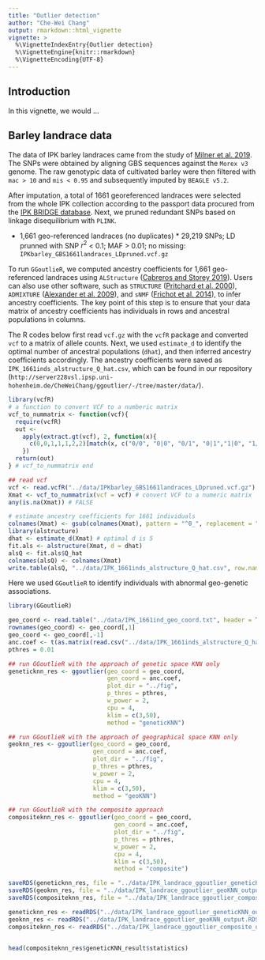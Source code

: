 ```yaml
---
title: "Outlier detection"
author: "Che-Wei Chang"
output: rmarkdown::html_vignette
vignette: >
  %\VignetteIndexEntry{Outlier detection}
  %\VignetteEngine{knitr::rmarkdown}
  %\VignetteEncoding{UTF-8}
---
```


<!---
The dataset used in this walk through were obtained and pre-processed.
For details, see: http://server228vsl.ipsp.uni-hohenheim.de/CheWeiChang/ggnet/-/blob/master/analysis/data.Rmd

Files for demo were copied from `ggnet` repos and renamed to make them be easier to understand
`gbs_georef_1661inds_beagle_imputed_maf0.01_SNPonly_rmChrUn_LDprune0.1.vcf.gz` 
      -> `IPKbarley_GBS1661landraces_LDpruned.vcf.gz`
`georef_1661ind_geo_coord_for_locator.txt`
      -> `IPK_1661ind_geo_coord.txt`
`alstructure_Q_hat_1661inds.csv`
      -> `IPK_1661inds_alstructure_Q_hat.csv`
      
TO DO:
 - modify the plotting functions to take single input from ggoutlier -> switch plotting modes according to attributes
 - add progress bar to internal functions of ggoutlier
 - make a function to summarize ggoutlier output
--->

## Introduction

In this vignette, we would ...

## Barley landrace data

The data of IPK barley landraces came from the study of [Milner et al. 2019](https://www.nature.com/articles/s41588-018-0266-x).
The SNPs were obtained by aligning GBS sequences against the `Morex v3` genome.
The raw genotypic data of cultivated barley were then filtered with `mac > 10` and `mis < 0.95` and subsequently imputed by `BEAGLE v5.2`.

After imputation, a total of 1661 georeferenced landraces were selected from the whole IPK collection according to the passport data procured from the [IPK BRIDGE database](https://bridge.ipk-gatersleben.de/).
Next, we pruned redundant SNPs based on linkage disequilibrium with `PLINK`.

* 1,661 geo-referenced landraces (no duplicates)
      * 29,219 SNPs; LD prunned with SNP $r^2$ < 0.1; MAF > 0.01; no missing: `IPKbarley_GBS1661landraces_LDpruned.vcf.gz`  

To run `GGoutlieR`, we computed ancestry coefficients for 1,661 geo-referenced landraces using `ALStructure` ([Cabreros and Storey 2019](https://doi.org/10.1534/genetics.119.302159)).
Users can also use other software, such as `STRUCTURE` ([Pritchard et al. 2000](https://doi.org/10.1093/genetics/155.2.945)), `ADMIXTURE` ([Alexander et al. 2009](https://genome.cshlp.org/content/19/9/1655.short)), and `sNMF` ([Frichot et al. 2014](https://doi.org/10.1534/genetics.113.160572)), to infer ancestry coefficients.
The key point of this step is to ensure that your data matrix of ancestry coefficients has individuals in rows and ancestral populations in columns.

The R codes below first read `vcf.gz` with the `vcfR` package and converted `vcf` to a matrix of allele counts.
Next, we used `estimate_d` to identify the optimal number of ancestral populations (`dhat`), and then inferred ancestry coefficients accordingly.
The ancestry coefficients were saved as `IPK_1661inds_alstructure_Q_hat.csv`, which can be found in our repository (`http://server228vsl.ipsp.uni-hohenheim.de/CheWeiChang/ggoutlier/-/tree/master/data/`).

```r
library(vcfR)
# a function to convert VCF to a numberic matrix
vcf_to_nummatrix <- function(vcf){
  require(vcfR)
  out <-
    apply(extract.gt(vcf), 2, function(x){
      c(0,0,1,1,1,2,2)[match(x, c("0/0", "0|0", "0/1", "0|1","1|0", "1/1", "1|1"))]
    })
  return(out)
} # vcf_to_nummatrix end

## read vcf
vcf <- read.vcfR("../data/IPKbarley_GBS1661landraces_LDpruned.vcf.gz")
Xmat <- vcf_to_nummatrix(vcf = vcf) # convert VCF to a numeric matrix
any(is.na(Xmat)) # FALSE

# estimate ancestry coefficients for 1661 individuals
colnames(Xmat) <- gsub(colnames(Xmat), pattern = "^0_", replacement = "") # remove prefix
library(alstructure)
dhat <- estimate_d(Xmat) # optimal d is 5
fit.als <- alstructure(Xmat, d = dhat)
alsQ <- fit.als$Q_hat
colnames(alsQ) <- colnames(Xmat)
write.table(alsQ, "../data/IPK_1661inds_alstructure_Q_hat.csv", row.names = F, col.names = T, sep = ",")
```

Here we used `GGoutlieR` to identify individuals with abnormal geo-genetic associations.


```r
library(GGoutlieR)

geo_coord <- read.table("../data/IPK_1661ind_geo_coord.txt", header = T, stringsAsFactors = F)
rownames(geo_coord) <- geo_coord[,1]
geo_coord <- geo_coord[,-1]
anc.coef <- t(as.matrix(read.csv("../data/IPK_1661inds_alstructure_Q_hat.csv", header = F, stringsAsFactors = F)))
pthres = 0.01

## run GGoutlieR with the approach of genetic space KNN only
geneticknn_res <- ggoutlier(geo_coord = geo_coord,
                            gen_coord = anc.coef,
                            plot_dir = "../fig", 
                            p_thres = pthres, 
                            w_power = 2, 
                            cpu = 4, 
                            klim = c(3,50), 
                            method = "geneticKNN")

## run GGoutlieR with the approach of geographical space KNN only
geoknn_res <- ggoutlier(geo_coord = geo_coord,
                        gen_coord = anc.coef,
                        plot_dir = "../fig", 
                        p_thres = pthres, 
                        w_power = 2, 
                        cpu = 4, 
                        klim = c(3,50), 
                        method = "geoKNN")

## run GGoutlieR with the composite approach
compositeknn_res <- ggoutlier(geo_coord = geo_coord,
                              gen_coord = anc.coef,
                              plot_dir = "../fig", 
                              p_thres = pthres, 
                              w_power = 2, 
                              cpu = 4, 
                              klim = c(3,50), 
                              method = "composite")


```

```r

saveRDS(geneticknn_res, file = "../data/IPK_landrace_ggoutlier_geneticKNN_output.RDS")
saveRDS(geoknn_res, file = "../data/IPK_landrace_ggoutlier_geoKNN_output.RDS")
saveRDS(compositeknn_res, file = "../data/IPK_landrace_ggoutlier_composite_output.RDS")

geneticknn_res <- readRDS("../data/IPK_landrace_ggoutlier_geneticKNN_output.RDS")
geoknn_res <- readRDS("../data/IPK_landrace_ggoutlier_geoKNN_output.RDS")
compositeknn_res <- readRDS("../data/IPK_landrace_ggoutlier_composite_output.RDS")



```



```r
head(compositeknn_res$geneticKNN_result$statistics)

```

